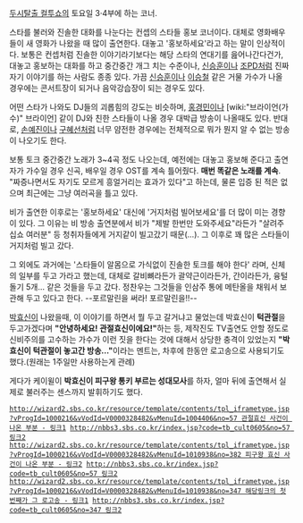 [[두시탈출 컬투쇼]]의 토요일 3·4부에 하는 코너.

스타를 불러와 진솔한 대화를 나눈다는 컨셉의 스타들 홍보 코너이다. 대체로 영화배우들이 새 영화가 나왔을 때 많이 출연한다. 대놓고 '홍보하세요'라고 하는 말이 인상적이다. 보통은 컨셉처럼 진솔한 이야기라기보다는 해당 스타의 연대기를 읊어나간다건가, 대놓고 홍보하는 대화를 하고 중간중간 개그 치는 수준이나, [[신승훈]]이나 [[조PD]]처럼 진짜 자기 이야기를 하는 사람도 종종 있다. 가끔 [[신승훈]]이나 [[이승철]] 같은 거물 가수가 나올 경우에는 콘서트장이 되거나 음악강습장이 되는 경우도 있다.

어떤 스타가 나와도 DJ들의 괴롭힘의 강도는 비슷하며, [[홍경민]]이나 [wiki:"브라이언(가수)" 브라이언] 같이 DJ와 친한 스타들이 나올 경우 대박급 방송이 나올때도 있다. 반대로, [[손예진]]이나 [[구혜선]]처럼 너무 얌전한 경우에는 전체적으로 뭐가 뭔지 알 수 없는 방송이 나오기도 한다.

보통 토크 중간중간 노래가 3~4곡 정도 나오는데, 예전에는 대놓고 홍보해 준다고 출연자가 가수일 경우 신곡, 배우일 경우 OST를 계속 틀어줬다. '''매번 똑같은 노래를 계속'''. "짜증나면서도 자기도 모르게 흥얼거리는 효과가 있다"고 하는데, 물론 입증 된 적은 없으며 최근에는 그냥 여러곡을 틀고 있다.

비가 출연한 이후로는 '홍보하세요' 대신에 '거지처럼 빌어보세요'를 더 많이 미는 경향이 있다. 그 이유는 비 방송 출연분에서 비가 "제발 한번만 도와주세요"라든가 "살려주십쇼 여러분" 등 청취자들에게 거지같이 빌고갔기 때문(…). 그 이후로 꽤 많은 스타들이 거지처럼 빌고 갔다.

그 외에도 과거에는 '스타들이 알몸으로 가식없이 진솔한 토크를 해야 한다' 라며, 신체의 일부를 두고 가라고 했는데, 대체로 갈비뼈라든가 괄약근이라든가, 간이라든가, 융털돌기 5개… 같은 것들을 두고 갔다. 정찬우는 그것들을 인삼주 통에 메탄올을 채워서 보관해 두고 있다고 한다. --포르말린을 써라! 포르말린을!!--

[[박효신]]이 나왔을때, 이 이야기를 하면서 뭘 두고 갈거냐고 물었는데 박효신이 '''턱관절'''을 두고가겠다며 '''"안녕하세요! 관절효신이에요!"'''하는 등, 제작진도 TV출연도 안할 정도로 신비주의를 고수하는 가수가 이런 짓을 한다는 것에 대해서 상당한 충격이 있었는지 '''"박효신이 턱관절이 놓고간 방송…"'''이라는 멘트는, 차후에 한동안 로고송으로 사용되기도 했다.(원래는 1주일만 사용하는게 관례)

게다가 케이윌이 '''박효신이 피구왕 통키 부르는 성대모사'''를 하자, 얼마 뒤에 출연해서 실제로 불러주는 센스까지 발휘하기도 했다.
 [[http://wizard2.sbs.co.kr/resource/template/contents/tpl_iframetype.jsp?vProgId=1000216&vVodId=V0000328482&vMenuId=1004406&no=57 관절효신 사건이 나온 부분 - 링크1]] [[http://nbbs3.sbs.co.kr/index.jsp?code=tb_cult0605&no=57 링크2]]
 [[http://wizard2.sbs.co.kr/resource/template/contents/tpl_iframetype.jsp?vProgId=1000216&vVodId=V0000328482&vMenuId=1010938&no=382 피구왕 효신 사건이 나온 부분 - 링크2]] [[http://nbbs3.sbs.co.kr/index.jsp?code=tb_cult0605&no=57 링크2]]
 [[http://wizard2.sbs.co.kr/resource/template/contents/tpl_iframetype.jsp?vProgId=1000216&vVodId=V0000328482&vMenuId=1010938&no=347 해당링크의 첫번째가 그 로고송 - 링크1]] [[http://nbbs3.sbs.co.kr/index.jsp?code=tb_cult0605&no=347 링크2]]
